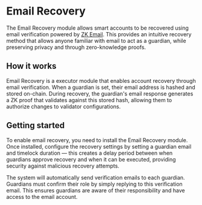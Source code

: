 # Email Recovery

The Email Recovery module allows smart accounts to be recovered using email verification powered by [ZK Email](https://zk.email). This provides an intuitive recovery method that allows anyone familiar with email to act as a guardian, while preserving privacy and through zero-knowledge proofs.

## How it works

Email Recovery is a executor module that enables account recovery through email verification. When a guardian is set, their email address is hashed and stored on-chain. During recovery, the guardian's email response generates a ZK proof that validates against this stored hash, allowing them to authorize changes to validator configurations.

## Getting started

To enable email recovery, you need to install the Email Recovery module. Once installed, configure the recovery settings by setting a guardian email and timelock duration — this creates a delay period between when guardians approve recovery and when it can be executed, providing security against malicious recovery attempts.

The system will automatically send verification emails to each guardian. Guardians must confirm their role by simply replying to this verification email. This ensures guardians are aware of their responsibility and have access to the email account.